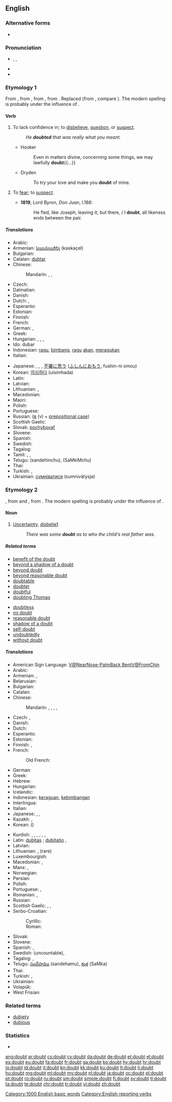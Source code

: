 ==English==

===Alternative forms===
* {{l|en|dout}} {{qualifier|obsolete}}

===Pronunciation===
* {{enPR|dout}}, {{IPA|/daʊt/}}, {{X-SAMPA|/daUt/}}
* {{rhymes|aʊt}}
* {{audio|en-us-doubt.ogg|Audio (US)}}

===Etymology 1===
From {{etyl|enm|en}} {{term|douten||lang=enm}}, from {{etyl|xno|en}} {{term|douter||lang=fro}}, from {{etyl|fro|en}} {{term|douter||lang=fro}}, from {{etyl|la|en}} {{term|dubitare|lang=la}}. Replaced {{etyl|enm|-}} {{term|tweonien||to doubt|lang=enm}} (from {{etyl|ang|-}} {{term|tweonian|twēonian|lang=ang}}, compare {{etyl|ang|-}} {{term|tweo|twēo|doubt, duplicity|lang=ang}}). The modern spelling is probably under the influence of {{etyl|frm|en}} {{term|doubter|lang=frm}}.

====Verb====
{{en-verb}}

# {{context|ambitransitive|lang=en}} To lack confidence in; to [[disbelieve]], [[question]], or [[suspect]].
#: ''He '''doubted''' that was really what you meant.''
#* Hooker
#*: Even in matters divine, concerning some things, we may lawfully '''doubt'''{{...}}
#* Dryden
#*: To try your love and make you '''doubt''' of mine.
# {{context|archaic|lang=en}} To [[fear]]; to [[suspect]].
#* '''1819''', Lord Byron, ''Don Juan'', I.186:
#*: He fled, like Joseph, leaving it; but there, / I '''doubt''', all likeness ends between the pair.

=====Translations=====
{{trans-top|to lack confidence in something}}
* Arabic: {{t-|ar|شك|tr=shakka}}
* Armenian: [[կասկածել]] (kaskaçel)
* Bulgarian: {{t-|bg|съмнявам се}}
* Catalan: [[dubtar]]
* Chinese:
*: Mandarin: {{zh-tsp|懷疑|怀疑|huáiyí}}, {{zh-tsp|疑慮|疑虑|yílǜ}}, {{t-|cmn|疑|tr=yí|sc=Hani}}
* Czech: {{t+|cs|pochybovat}}
* Dalmatian: {{tø|dlm|dobitur}}
* Danish: {{t-|da|tvivle}}
* Dutch: {{t+|nl|twijfelen}}, {{t+|nl|betwijfelen}}
* Esperanto: {{t+|eo|dubi}}
* Estonian: {{t-|et|kõhklema}}
* Finnish: {{t+|fi|epäillä}}
* French: {{t+|fr|douter}}
* German: {{t+|de|bezweifeln}}, {{t+|de|zweifeln}}
* Greek: {{t+|el|αμφιβάλλω}}
* Hungarian: {{t+|hu|kétségbe von}},  {{t+|hu|megkérdőjelez}},  {{t+|hu|kételkedik}},  {{t-|hu|kétell}}
* Ido: dubar
* Indonesian: [[ragu]], [[bimbang]], [[ragu]] [[akan]], [[ragu|meragukan]]
* Italian: {{t+|it|dubitare}}
{{trans-mid}}
* Japanese: {{t-|ja|疑う|tr=[[うたがう]], utagau}},  {{t-|ja|訝しむ|tr=ibukashimu}},  {{t-|ja|疑問する|tr=gimon-suru}}, [[不審]]に[[思う]] ([[ふしん]]に[[おもう]], fushin-ni omou)
* Korean: [[의심하다]] (uisimhada)
* Latin: {{t-|la|dubitare}}
* Latvian: {{t-|lv|šaubīties}}
* Lithuanian: {{t+|lt|abejoti}}, {{t+|lt|dvejoti}}
* Macedonian: {{t-|mk|се сомнева|tr=se sómneva|sc=Cyrl}}
* Maori: {{t|mi|raupeka}}
* Polish: {{t+|pl|wątpić}}
* Portuguese: {{t+|pt|duvidar}}
* Russian: {{t+|ru|сомневаться|tr=somnevát'sja}} ([[в]] (v) + [[prepositional case]])
* Scottish Gaelic: {{t-|gd|cuir teagamh}}
* Slovak: [[pochybovať]]
* Slovene: {{t+|sl|dvomiti}}
* Spanish: {{t+|es|dudar}}
* Swedish: {{t+|sv|tvivla}}
* Tagalog: {{t-|tl|duda, alinlangan}}
* Tamil: {{t+|ta|ஐயம்|tr=aiyam|sc=Taml}}, {{t+|ta|ஐயம்|tr=aiyam|sc=Taml}}, {{t+|ta|சந்தேகம்|tr=santEkam|sc=Taml}}
* Telugu: {{t+|te|సందేహించు}} (sandehinchu), {{t+|te|శంకించు}} (SaMkiMchu)
* Thai: {{t-|th|สิงสัย|tr=sǐng-sǎi|sc=Thai}}
* Turkish: {{t+|tr|şüphelenmek}},  {{t+|tr|kuşkulanmak}}
* Ukrainian: [[сумніватися]] (sumnivátysja)
{{trans-bottom}}

===Etymology 2===
{{etyl|enm|en}} {{term|doute|lang=enm}}, from {{etyl|xno|en}} and {{etyl|fro|en}} {{term|doute|lang=fro}}, from {{etyl|la|en}} {{term|dubita|lang=la}}. The modern spelling is probably under the influence of {{etyl|frm|en}} {{term|doubte|lang=frm}}.

====Noun====
{{wikipedia}}
{{en-noun}}

# [[uncertainty|Uncertainty]], [[disbelief]].
#: ''There was some '''doubt''' as to who the child's real father was.''

=====Related terms=====
{{rel-top}}
* [[benefit of the doubt]]
* [[beyond a shadow of a doubt]]
* [[beyond doubt]]
* [[beyond reasonable doubt]]
* [[doubtable]]
* [[doubter]]
* [[doubtful]]
* [[doubting Thomas]]
{{rel-mid}}
* [[doubtless]]
* [[no doubt]]
* [[reasonable doubt]]
* [[shadow of a doubt]]
* [[self-doubt]]
* [[undoubtedly]]
* [[without doubt]]
{{rel-bottom}}

=====Translations=====
{{trans-top|uncertainty}}
* American Sign Language: [[V@NearNose-PalmBack BentV@FromChin]]
* Arabic: {{t-|ar|شك|m|tr=šakk|sc=Arab}}
* Armenian: {{t-|hy|կասկած|tr=kaskaç}}, {{t-|hy|տարակույս|tr=tarakuys}}
* Belarusian: {{t-|be|сумнеў|m|tr=súmnjeŭ|sc=Cyrl}}
* Bulgarian: {{t+|bg|съмнение|n|tr=sǎmnénie}}
* Catalan: {{t-|ca|dubte|m}}
* Chinese:
*: Mandarin: {{t|cmn|懷疑|sc=Hani}}, {{t|cmn|怀疑|tr=huáiyí|sc=Hani}}, {{t|cmn|疑惑|tr=yíhuò|sc=Hani}}, {{t|cmn|疑問|sc=Hani}}, {{t|cmn|疑问|tr=yíwèn|sc=Hani}}
* Czech: {{t-|cs|pochybnost|f}}, {{t-|cs|pochyba|f}}
* Danish: {{t+|da|tvivl|c}}
* Dutch: {{t+|nl|twijfel|f}}
* Esperanto: {{t+|eo|dubo}}
* Estonian: {{t-|et|kõhklus}}
* Finnish: {{t+|fi|epäily}}, {{t+|fi|epäilys}}
* French: {{t+|fr|doute|m}}
*: Old French: {{tø|fro|doutance|f}}
* German: {{t+|de|Zweifel|m}}
* Greek: {{t+|el|αμφιβολία|f}}
* Hebrew: {{t+|he|ספק|m|tr=saféq}}
* Hungarian: {{t+|hu|kétség}}
* Icelandic: {{t-|is|efasemd|f}}
* Indonesian: [[ragu|keraguan]], [[bimbang|kebimbangan]]
* Interlingua: {{t-|ia|dubita}}
* Italian: {{t+|it|dubbio|m}}
* Japanese: {{t-|ja|不審|tr=ふしん, fushin|sc=Jpan}}, {{t-|ja|疑い|tr=うたがい, utagai|sc=Jpan}}, {{t+|ja|疑問|tr=ぎもん, gimon|sc=Jpan}}
* Kazakh: {{t|kk|күмән|tr=kümän|sc=Cyrl}},  {{t-|kk|шүбә|tr=şübä|sc=Cyrl}}
* Korean: {{t+|ko|의혹|tr=uihok|sc=Kore}} ({{t+|ko|疑惑|sc=Kore}})
{{trans-mid}}
* Kurdish: {{t+|ku|guman|f}}, {{t+|ku|şik|f}}, {{t+|ku|şube|f}}, {{t-|ku|gûş|f}}, {{t-|ku|hulhul|f}}, {{t-|ku|şûf|f}}, {{t+|ku|گومان|sc=ku-Arab}}
* Latin: [[dubitas]] {{f}}; [[dubitatio]] {{f}}, {{t-|la|dubium}}
* Latvian: {{t-|lv|šaubas|p}}
* Lithuanian: {{t+|lt|abejonė|f}}, {{t-|lt|dvejonė|f}} (rare)
* Luxembourgish: {{t+|lb|Zweiwel|m}}
* Macedonian: {{t-|mk|сомнеж|m|tr=sómnež|sc=Cyrl}}, {{t-|mk|сомневање|n|tr=somnévanje|sc=Cyrl}}
* Manx: {{t-|gv|dooyt}}, {{t-|gv|ourys|m}}
* Norwegian: {{t-|no|tvil|m}}
* Persian: {{t+|fa|شک|tr=šak|sc=fa-Arab}}
* Polish: {{t+|pl|wątpliwość|f}}
* Portuguese: {{t+|pt|dúvida|f}}, {{t+|pt|incerteza|f}}
* Romanian: {{t-|ro|dubiu}}, {{t-|ro|îndoială}}
* Russian: {{t+|ru|сомнение|tr=somnénije}}
* Scottish Gaelic: {{t-|gd|teagamh|m}},  {{t-|gd|amharas|m}}, {{t-|gd|mì-chinnt|f}}
* Serbo-Croatian:
*: Cyrillic: {{t-|sh|сумња|f}}
*: Roman: {{t-|sh|sumnja|f}}
* Slovak: {{t-|sk|pochybnosť|f}}
* Slovene: {{t+|sl|dvom|m}}
* Spanish: {{t+|es|duda|f}}, {{t+|es|incertidumbre|f}}
* Swedish: {{t+|sv|tvekan}} (uncountable), {{t+|sv|tvivel|n}}
* Tagalog: {{t+|tl|duda}}, {{t+|tl|alinlangan}}
* Telugu: [[సందేహము]] (sandehamu), [[శంక]] (SaMka)
* Thai: {{t-|th|สิงสัย|tr=sǐng-sǎi|sc=Thai}}
* Turkish: {{t+|tr|şüphe}},  {{t+|tr|kuşku}}
* Ukrainian: {{t-|uk|сумнів|m|tr=súmniv|sc=Cyrl}}
* Volapük: {{t+|vo|dot}}
* West Frisian: {{t-|fy|twivel|c}}
{{trans-bottom}}

===Related terms===
* [[dubiety]] {{pos_n}}
* [[dubious]]

===Statistics===
* {{rank|hard|ask|question|410|doubt|around|black|lady}}

[[Category:1000 English basic words]]
[[Category:English reporting verbs]]

[[ang:doubt]]
[[ar:doubt]]
[[cs:doubt]]
[[cy:doubt]]
[[da:doubt]]
[[de:doubt]]
[[et:doubt]]
[[el:doubt]]
[[es:doubt]]
[[eu:doubt]]
[[fa:doubt]]
[[fr:doubt]]
[[ga:doubt]]
[[ko:doubt]]
[[hy:doubt]]
[[hr:doubt]]
[[io:doubt]]
[[id:doubt]]
[[it:doubt]]
[[kn:doubt]]
[[kk:doubt]]
[[ku:doubt]]
[[lt:doubt]]
[[li:doubt]]
[[hu:doubt]]
[[mg:doubt]]
[[ml:doubt]]
[[my:doubt]]
[[nl:doubt]]
[[ja:doubt]]
[[oc:doubt]]
[[pl:doubt]]
[[pt:doubt]]
[[ro:doubt]]
[[ru:doubt]]
[[sm:doubt]]
[[simple:doubt]]
[[fi:doubt]]
[[sv:doubt]]
[[tl:doubt]]
[[ta:doubt]]
[[te:doubt]]
[[chr:doubt]]
[[tr:doubt]]
[[vi:doubt]]
[[zh:doubt]]